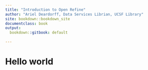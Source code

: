 ```yaml
---
title: "Introduction to Open Refine"
author: "Ariel Deardorff, Data Services Librian, UCSF Library"
site: bookdown::bookdown_site
documentclass: book
output:
  bookdown::gitbook: default
  
---
```


# Hello world